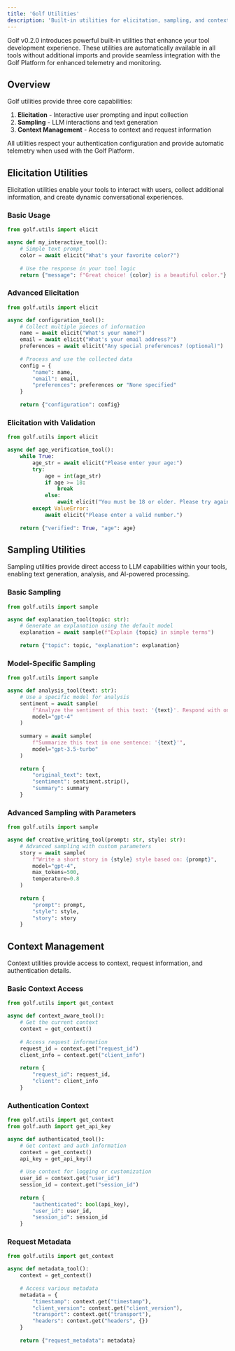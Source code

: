 ```yaml
---
title: 'Golf Utilities'
description: 'Built-in utilities for elicitation, sampling, and context management in Golf v0.2.0.'
---
```


Golf v0.2.0 introduces powerful built-in utilities that enhance your tool development experience. These utilities are automatically available in all tools without additional imports and provide seamless integration with the Golf Platform for enhanced telemetry and monitoring.

## Overview

Golf utilities provide three core capabilities:

1. **Elicitation** - Interactive user prompting and input collection
2. **Sampling** - LLM interactions and text generation
3. **Context Management** - Access to context and request information

All utilities respect your authentication configuration and provide automatic telemetry when used with the Golf Platform.

## Elicitation Utilities

Elicitation utilities enable your tools to interact with users, collect additional information, and create dynamic conversational experiences.

### Basic Usage

```python
from golf.utils import elicit

async def my_interactive_tool():
    # Simple text prompt
    color = await elicit("What's your favorite color?")
    
    # Use the response in your tool logic
    return {"message": f"Great choice! {color} is a beautiful color."}
```

### Advanced Elicitation

```python
from golf.utils import elicit

async def configuration_tool():
    # Collect multiple pieces of information
    name = await elicit("What's your name?")
    email = await elicit("What's your email address?")
    preferences = await elicit("Any special preferences? (optional)")
    
    # Process and use the collected data
    config = {
        "name": name,
        "email": email,
        "preferences": preferences or "None specified"
    }
    
    return {"configuration": config}
```

### Elicitation with Validation

```python
from golf.utils import elicit

async def age_verification_tool():
    while True:
        age_str = await elicit("Please enter your age:")
        try:
            age = int(age_str)
            if age >= 18:
                break
            else:
                await elicit("You must be 18 or older. Please try again.")
        except ValueError:
            await elicit("Please enter a valid number.")
    
    return {"verified": True, "age": age}
```

## Sampling Utilities

Sampling utilities provide direct access to LLM capabilities within your tools, enabling text generation, analysis, and AI-powered processing.

### Basic Sampling

```python
from golf.utils import sample

async def explanation_tool(topic: str):
    # Generate an explanation using the default model
    explanation = await sample(f"Explain {topic} in simple terms")
    
    return {"topic": topic, "explanation": explanation}
```

### Model-Specific Sampling

```python
from golf.utils import sample

async def analysis_tool(text: str):
    # Use a specific model for analysis
    sentiment = await sample(
        f"Analyze the sentiment of this text: '{text}'. Respond with only: positive, negative, or neutral.",
        model="gpt-4"
    )
    
    summary = await sample(
        f"Summarize this text in one sentence: '{text}'",
        model="gpt-3.5-turbo"
    )
    
    return {
        "original_text": text,
        "sentiment": sentiment.strip(),
        "summary": summary
    }
```

### Advanced Sampling with Parameters

```python
from golf.utils import sample

async def creative_writing_tool(prompt: str, style: str):
    # Advanced sampling with custom parameters
    story = await sample(
        f"Write a short story in {style} style based on: {prompt}",
        model="gpt-4",
        max_tokens=500,
        temperature=0.8
    )
    
    return {
        "prompt": prompt,
        "style": style,
        "story": story
    }
```

## Context Management

Context utilities provide access to context, request information, and authentication details.

### Basic Context Access

```python
from golf.utils import get_context

async def context_aware_tool():
    # Get the current context
    context = get_context()
    
    # Access request information
    request_id = context.get("request_id")
    client_info = context.get("client_info")
    
    return {
        "request_id": request_id,
        "client": client_info
    }
```

### Authentication Context

```python
from golf.utils import get_context
from golf.auth import get_api_key

async def authenticated_tool():
    # Get context and auth information
    context = get_context()
    api_key = get_api_key()
    
    # Use context for logging or customization
    user_id = context.get("user_id")
    session_id = context.get("session_id")
    
    return {
        "authenticated": bool(api_key),
        "user_id": user_id,
        "session_id": session_id
    }
```

### Request Metadata

```python
from golf.utils import get_context

async def metadata_tool():
    context = get_context()
    
    # Access various metadata
    metadata = {
        "timestamp": context.get("timestamp"),
        "client_version": context.get("client_version"),
        "transport": context.get("transport"),
        "headers": context.get("headers", {})
    }
    
    return {"request_metadata": metadata}
```